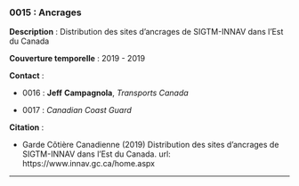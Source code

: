 ### 0015 : Ancrages {-}

<!-- -------------------------------------------------- -->
**Description** : Distribution des sites d'ancrages de SIGTM-INNAV dans l'Est du Canada

<!-- -------------------------------------------------- -->


<!-- -------------------------------------------------- -->

  **Couverture temporelle** : 2019 - 2019



<!-- -------------------------------------------------- -->
**Contact** :


  - 0016 : **Jeff** **Campagnola**, *Transports Canada*

  - 0017 : *Canadian Coast Guard*



<!-- -------------------------------------------------- -->
**Citation** :


  - Garde Côtière Canadienne (2019) Distribution des sites d'ancrages de SIGTM-INNAV dans l'Est du Canada. url: https://www.innav.gc.ca/home.aspx




<!-- -------------------------------------------------- -->




<hr>
<br>
